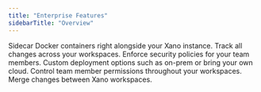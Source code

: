 ```yaml
---
title: "Enterprise Features"
sidebarTitle: "Overview"
---
```


<Columns cols={3}>
<Card title="Microservices" href="/enterprise/enterprise-features/microservices">
  Sidecar Docker containers right alongside your Xano instance.
</Card>

<Card title="Compliance Center" href="/enterprise/enterprise-features/compliance-center">
  Track all changes across your workspaces.
</Card>

<Card title="Security Policy" href="/enterprise/enterprise-features/security-policy">
  Enforce security policies for your team members.
</Card>

<Card title="Deployment" href="/enterprise/enterprise-features/deployment">
  Custom deployment options such as on-prem or bring your own cloud.
</Card>

<Card title="RBAC (Role-based Access Control)" href="/enterprise/enterprise-features/rbac-role-based-access-control">
  Control team member permissions throughout your workspaces.
</Card>

<Card title="Xano Link" href="/xano-features/advanced-back-end-features/xano-link">
  Merge changes between Xano workspaces.
</Card>
</Columns>

